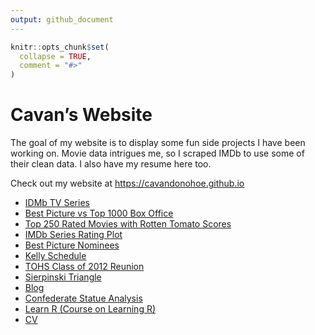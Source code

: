 ```yaml
---
output: github_document
---
```


<!-- README.md is generated from README.Rmd. Please edit that file -->

```r
knitr::opts_chunk$set(
  collapse = TRUE,
  comment = "#>"
)
```
# Cavan's Website

<!-- badges: start -->
<!-- badges: end -->

The goal of my website is to display some fun side projects I have been working on. Movie data intrigues me, so I scraped IMDb to use some of their clean data. I also have my resume here too.

Check out my website at [https://cavandonohoe.github.io](https://cavandonohoe.github.io)

* [IDMb TV Series](https://cavandonohoe.github.io/imdb_top_250_tv_series.html)
* [Best Picture vs Top 1000 Box Office](https://cavandonohoe.github.io/best_pic_vs_top_1000.html)
* [Top 250 Rated Movies with Rotten Tomato Scores](https://cavandonohoe.github.io/top_250_imdb_with_rt.html)
* [IMDb Series Rating Plot](https://cavandonohoe.github.io/imdb_rating_plot.html)
* [Best Picture Nominees](https://cavandonohoe.github.io/best_picture_nominees.html)
* [Kelly Schedule](https://cavandonohoe.github.io/firefighter_schedule.html)
* [TOHS Class of 2012 Reunion](https://cavandonohoe.github.io/tohs_reunion.html)
* [Sierpinski Triangle](https://cavandonohoe.github.io/sierpinski_triangle.html)
* [Blog](https://cavandonohoe.github.io/my_travels.html)
* [Confederate Statue Analysis](https://github.com/cavandonohoe/confederate_statues)
* [Learn R (Course on Learning R)](https://cavandonohoe.github.io/learn_r.html)
* [CV](https://cavandonohoe.github.io/cv.html)
